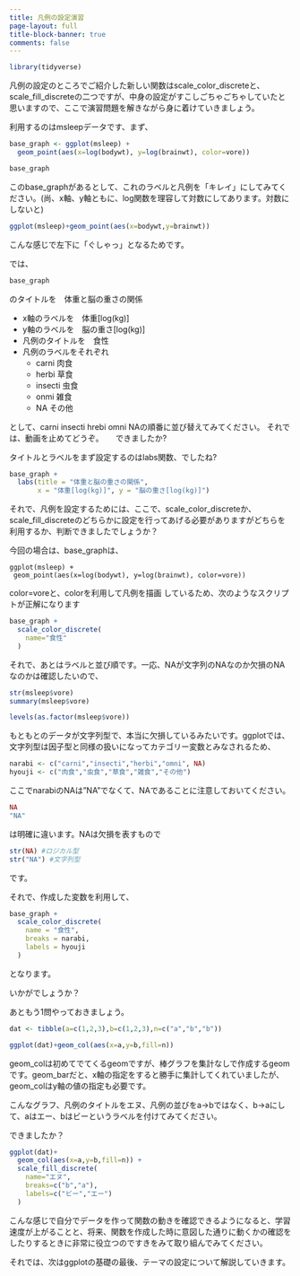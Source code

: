 ```yaml
---
title: 凡例の設定演習
page-layout: full
title-block-banner: true
comments: false
---
```


```r
library(tidyverse)
```

凡例の設定のところでご紹介した新しい関数はscale_color_discreteと、scale_fill_discreteの二つですが、中身の設定がすこしごちゃごちゃしていたと思いますので、ここで演習問題を解きながら身に着けていきましょう。 

 
利用するのはmsleepデータです、まず、

```r
base_graph <- ggplot(msleep) +
  geom_point(aes(x=log(bodywt), y=log(brainwt), color=vore))

base_graph
```

このbase_graphがあるとして、これのラベルと凡例を「キレイ」にしてみてください。(尚、x軸、y軸ともに、log関数を理容して対数にしてあります。対数にしないと)

```r
ggplot(msleep)+geom_point(aes(x=bodywt,y=brainwt))
```

こんな感じで左下に「ぐしゃっ」となるためです。

では、

```r
base_graph
```

のタイトルを　体重と脳の重さの関係

* x軸のラベルを　体重[log(kg)]
* y軸のラベルを　脳の重さ[log(kg)]
* 凡例のタイトルを　食性
* 凡例のラベルをそれぞれ
  * carni 肉食
  * herbi 草食
  * insecti 虫食
  * onmi 雑食
  * NA その他

として、carni insecti hrebi omni NAの順番に並び替えてみてください。
それでは、動画を止めてどうぞ。
　
できましたか?

タイトルとラベルをまず設定するのはlabs関数、でしたね?

```r
base_graph +
  labs(title = "体重と脳の重さの関係",
       x = "体重[log(kg)]", y = "脳の重さ[log(kg)]")
```

それで、凡例を設定するためには、ここで、scale_color_discreteか、scale_fill_discreteのどちらかに設定を行ってあげる必要がありますがどちらを利用するか、判断できましたでしょうか？

今回の場合は、base_graphは、
```
ggplot(msleep) +
 geom_point(aes(x=log(bodywt), y=log(brainwt), color=vore))
```

color=voreと、colorを利用して凡例を描画
しているため、次のようなスクリプトが正解になります

```r
base_graph + 
  scale_color_discrete(
    name="食性"
  )
```

それで、あとはラベルと並び順です。一応、NAが文字列のNAなのか欠損のNAなのかは確認したいので、

```r
str(msleep$vore)
summary(msleep$vore)

levels(as.factor(msleep$vore))
```

もともとのデータが文字列型で、本当に欠損しているみたいです。ggplotでは、文字列型は因子型と同様の扱いになってカテゴリー変数とみなされるため、

```r
narabi <- c("carni","insecti","herbi","omni", NA)
hyouji <- c("肉食","虫食","草食","雑食","その他")
```

ここでnarabiのNAは"NA"でなくて、NAであることに注意しておいてください。

```r
NA
"NA"
```

は明確に違います。NAは欠損を表すもので

```r
str(NA) #ロジカル型
str("NA") #文字列型
```

です。

それで、作成した変数を利用して、

```r
base_graph +
  scale_color_discrete(
    name = "食性",
    breaks = narabi,
    labels = hyouji
  )
```

となります。

いかがでしょうか？

あともう1問やっておきましょう。

```r
dat <- tibble(a=c(1,2,3),b=c(1,2,3),n=c("a","b","b"))

ggplot(dat)+geom_col(aes(x=a,y=b,fill=n))
```

geom_colは初めてでてくるgeomですが、棒グラフを集計なしで作成するgeomです。geom_barだと、x軸の指定をすると勝手に集計してくれていましたが、geom_colはy軸の値の指定も必要です。

こんなグラフ、凡例のタイトルをエヌ、凡例の並びをa->bではなく、b->aにして、aはエー、bはビーというラベルを付けてみてください。











できましたか？

```r
ggplot(dat)+
  geom_col(aes(x=a,y=b,fill=n)) +
  scale_fill_discrete(
    name="エヌ",
    breaks=c("b","a"),
    labels=c("ビー","エー")
  )
```

こんな感じで自分でデータを作って関数の動きを確認できるようになると、学習速度が上がることと、将来、関数を作成した時に意図した通りに動くかの確認をしたりするときに非常に役立つのですきをみて取り組んでみてください。

それでは、次はggplotの基礎の最後、テーマの設定について解説していきます。

